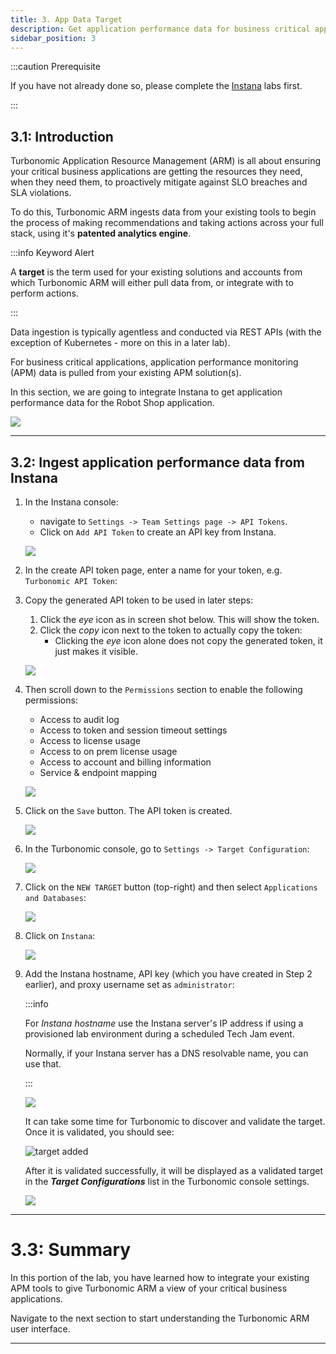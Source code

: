 ```yaml
---
title: 3. App Data Target
description: Get application performance data for business critical applications
sidebar_position: 3
---
```


:::caution Prerequisite

If you have not already done so, please complete the
[Instana](https://ibm.github.io/testlab2/labs/instana/introduction/) labs
first.

:::

## 3.1: Introduction

Turbonomic Application Resource Management (ARM) is all about ensuring your
critical business applications are getting the resources they need, when they
need them, to proactively mitigate against SLO breaches and SLA violations.

To do this, Turbonomic ARM ingests data from your existing tools to begin the
process of making recommendations and taking actions across your full stack,
using it's **patented analytics engine**.

:::info Keyword Alert

A **target** is the term used for your existing solutions and accounts from
which Turbonomic ARM will either pull data from, or integrate with to perform
actions.

:::

Data ingestion is typically agentless and conducted via REST APIs (with the
exception of Kubernetes - more on this in a later lab).

For business critical applications, application performance monitoring (APM)
data is pulled from your existing APM solution(s).

In this section, we are going to integrate Instana to get application
performance data for the Robot Shop application.

![](images/arch-1.png)

---

## 3.2: Ingest application performance data from Instana

1. In the Instana console:

   - navigate to `Settings -> Team Settings page -> API Tokens`.
   - Click on `Add API Token` to create an API key from Instana.

   ![](images/addApiToken.png)

1. In the create API token page, enter a name for your token, e.g.
   `Turbonomic API Token`:

1. Copy the generated API token to be used in later steps:

   1. Click the _eye_ icon as in screen shot below. This will show the token.
   2. Click the _copy_ icon next to the token to actually copy the token:
      - Clicking the _eye_ icon alone does not copy the generated token, it just
        makes it visible.

   ![](images/apiToken1.png)

1. Then scroll down to the `Permissions` section to enable the following
   permissions:

   - Access to audit log
   - Access to token and session timeout settings
   - Access to license usage
   - Access to on prem license usage
   - Access to account and billing information
   - Service & endpoint mapping

   ![](images/apiToken2.png)

1. Click on the `Save` button. The API token is created.

   ![](images/apiToken3.png)

1. In the Turbonomic console, go to `Settings -> Target Configuration`:

   ![](images/targetConfiguration.png)

1. Click on the `NEW TARGET` button (top-right) and then select
   `Applications and Databases`:

   ![](images/applicationAndDatabases.png)

1. Click on `Instana`:

   ![](images/instanaTarget.png)

1. Add the Instana hostname, API key (which you have created in Step 2 earlier),
   and proxy username set as `administrator`:

   :::info

   For _Instana hostname_ use the Instana server's IP address if using a
   provisioned lab environment during a scheduled Tech Jam event.

   Normally, if your Instana server has a DNS resolvable name, you can use that.

   :::

   ![](images/addInstanaTarget.png)

   It can take some time for Turbonomic to discover and validate the target.
   Once it is validated, you should see:

   ![target added](images/instana-target-added.png)

   After it is validated successfully, it will be displayed as a validated
   target in the **_Target Configurations_** list in the Turbonomic console
   settings.

   ![](images/instanaValidatedTarget.png)

---

# 3.3: Summary

In this portion of the lab, you have learned how to integrate your existing APM
tools to give Turbonomic ARM a view of your critical business applications.

Navigate to the next section to start understanding the Turbonomic ARM user
interface.

---
